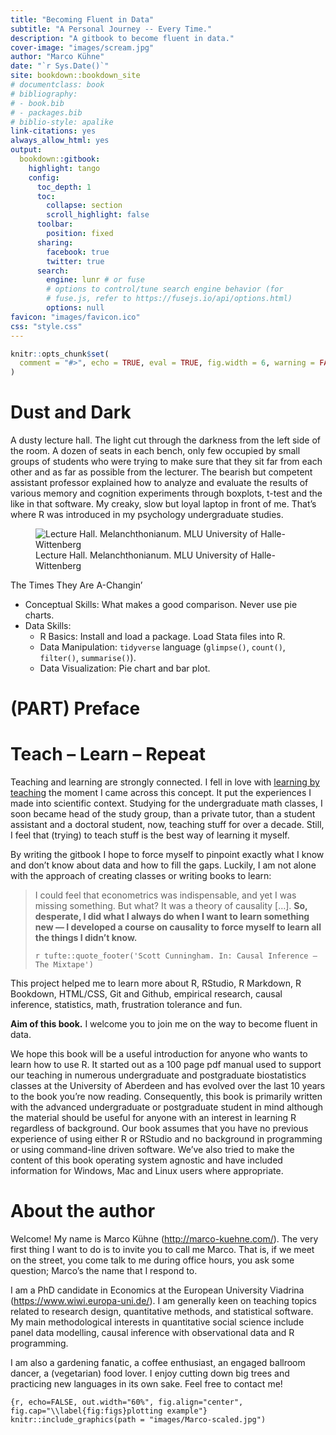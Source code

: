 ```yaml
--- 
title: "Becoming Fluent in Data"
subtitle: "A Personal Journey -- Every Time."
description: "A gitbook to become fluent in data."
cover-image: "images/scream.jpg"
author: "Marco Kühne"
date: "`r Sys.Date()`"
site: bookdown::bookdown_site
# documentclass: book
# bibliography:
# - book.bib
# - packages.bib
# biblio-style: apalike
link-citations: yes
always_allow_html: yes
output: 
  bookdown::gitbook:
    highlight: tango
    config:
      toc_depth: 1
      toc:
        collapse: section 
        scroll_highlight: false
      toolbar:
        position: fixed 
      sharing:
        facebook: true
        twitter: true
      search:
        engine: lunr # or fuse
        # options to control/tune search engine behavior (for
        # fuse.js, refer to https://fusejs.io/api/options.html)
        options: null
favicon: "images/favicon.ico"
css: "style.css"
---
```


<!-- Empirical Research (with R) -- Based On True Stories -->

<!-- Global Code Chunk Options -->
```r
knitr::opts_chunk$set(
  comment = "#>", echo = TRUE, eval = TRUE, fig.width = 6, warning = FALSE, message = FALSE, collapse = TRUE, tut=FALSE
)
```

# Dust and Dark {-}

A dusty lecture hall. The light cut through the darkness from the left side of the room. A dozen of seats in each bench, only few occupied by small groups of students who were trying to make sure that they sit far from each other and as far as possible from the lecturer. The bearish but competent assistant professor explained how to analyze and evaluate the results of various memory and cognition experiments through boxplots, t-test and the like in that software. My creaky, slow but loyal laptop in front of me. That's where R was introduced in my psychology undergraduate studies. 

![Lecture Hall. Melanchthonianum. MLU University of Halle-Wittenberg](https://wiki.llz.uni-halle.de/images/thumb/b/bb/HS_XX_003.jpg/300px-HS_XX_003.jpg)

The Times They Are A-Changin'

::: {.infobox .information data-latex="warning"}
-   Conceptual Skills: What makes a good comparison. Never use pie charts.
-   Data Skills:
    +   R Basics: Install and load a package. Load Stata files into R.
    +   Data Manipulation: `tidyverse` language (`glimpse()`, `count()`, `filter()`, `summarise()`).
    +   Data Visualization: Pie chart and bar plot.
:::


<!-- ```{r, echo=FALSE, out.width="30%", fig.align="center", fig.cap="\\label{fig:figs}Scream and Shout"} -->
<!-- knitr::include_graphics(path = "images/scream.jpg") -->
<!-- ``` -->

# (PART) Preface {-} 

# Teach -- Learn -- Repeat {-}

<!-- Conceptional Background -->
<!-- A Question You Care About -->
<!-- subtitle: "A Kickstart for Social Scientists" -->
<!-- In order to pass a math class, become the head of a study group.  -->
<!-- Humans feel positive emotion when they have social ties. -->

Teaching and learning are strongly connected. I fell in love with [learning by teaching](https://en.wikipedia.org/wiki/Learning_by_teaching) the moment I came across this concept. It put the experiences I made into scientific context. Studying for the undergraduate math classes, I soon became head of the study group, than a private tutor, than a student assistant and a doctoral student, now, teaching stuff for over a decade. Still, I feel that (trying) to teach stuff is the best way of learning it myself.

<!-- I had to pass math classes in my undergraduates, and I became a math tutor for years. I really wanted to master ballroom dance, so I became a dance instructor for life.  -->

<!-- The mode of teaching can differ. I started teaching in the classroom and ballroom and have a standing on Wikipedia. You can contribute on Wikipedia and will get feedback on your neutral point of view, academic writing and rigor. Feedback on YouTube and Social Media can be more diffuse. Now, I turn to writing a book from my collected notes (and questions) on empirical research.  -->

By writing the gitbook I hope to force myself to pinpoint exactly what I know and don't know about data and how to fill the gaps. Luckily, I am not alone with the approach of creating classes or writing books to learn:

> I could feel that econometrics was indispensable, and yet I was missing something. But what? It was a theory of causality […]. <b>So, desperate, I did what I always do when I want to learn something new — I developed a course on causality to force myself to learn all the things I didn’t know.</b>
>
> `r tufte::quote_footer('Scott Cunningham. In: Causal Inference – The Mixtape')`

This project helped me to learn more about R, RStudio, R Markdown, R Bookdown, HTML/CSS, Git and Github, empirical research, causal inference, statistics, math, frustration tolerance and fun.

<!-- I had the need to learn more about empirical analysis and causal inference. Thus I started a series of seminars covering a mixture of data science, econometrics, statistics and reporting.  -->

<!-- <https://lindeloev.github.io/tests-as-linear/> -->

**Aim of this book.** I welcome you to join me on the way to become fluent in data.

We hope this book will be a useful introduction for anyone who wants to learn how to use R. It started out as a 100 page pdf manual used to support our teaching in numerous undergraduate and postgraduate biostatistics classes at the University of Aberdeen and has evolved over the last 10 years to the book you’re now reading. Consequently, this book is primarily written with the advanced undergraduate or postgraduate student in mind although the material should be useful for anyone with an interest in learning R regardless of background. Our book assumes that you have no previous experience of using either R or RStudio and no background in programming or using command-line driven software. We’ve also tried to make the content of this book operating system agnostic and have included information for Windows, Mac and Linux users where appropriate.

# About the author {-}

Welcome! My name is Marco Kühne (<http://marco-kuehne.com/>). The very first thing I want to do is to invite you to call me Marco. That is, if we meet on the street, you come talk to me during office hours, you ask some question; Marco’s the name that I respond to.

I am a PhD candidate in Economics at the European University Viadrina (<https://www.wiwi.europa-uni.de/>). I am generally keen on teaching topics related to research design, quantitative methods, and statistical software. My main methodological interests in quantitative social science include panel data modelling, causal inference with observational data and R programming.

I am also a gardening fanatic, a coffee enthusiast, an engaged ballroom dancer, a (vegetarian) food lover. I enjoy cutting down big trees and practicing new languages in its own sake. Feel free to contact me!

```{r, echo=FALSE, out.width="60%", fig.align="center", fig.cap="\\label{fig:figs}plotting example"}
knitr::include_graphics(path = "images/Marco-scaled.jpg")
```





